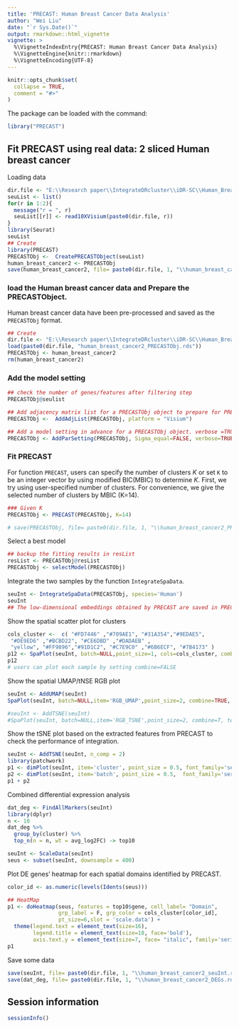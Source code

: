 ```yaml
---
title: 'PRECAST: Human Breast Cancer Data Analysis'
author: "Wei Liu"
date: "`r Sys.Date()`"
output: rmarkdown::html_vignette
vignette: >
  %\VignetteIndexEntry{PRECAST: Human Breast Cancer Data Analysis}
  %\VignetteEngine{knitr::rmarkdown}
  %\VignetteEncoding{UTF-8}
---
```


```r
knitr::opts_chunk$set(
  collapse = TRUE,
  comment = "#>"
)
```

The package can be loaded with the command:
```r
library("PRECAST")
```


## Fit PRECAST using real data: 2 sliced Human breast cancer

Loading data
```r
dir.file <- "E:\\Research paper\\IntegrateDRcluster\\iDR-SC\\Human_Breast_Cancer\\BlockA_Section"
seuList <- list()
for(r in 1:2){
  message("r = ", r)
  seuList[[r]] <- read10XVisium(paste0(dir.file, r))
}
library(Seurat)
seuList
## Create 
library(PRECAST)
PRECASTObj <-  CreatePRECASTObject(seuList)
human_breast_cancer2 <- PRECASTObj
save(human_breast_cancer2, file= paste0(dir.file, 1, "\\human_breast_cancer2_PRECASTObj.rds"))
```

### load the  Human breast cancer data and Prepare the PRECASTObject.

Human breast cancer data have been pre-processed and saved as the `PRECASTObj` format.
```r
## Create 
dir.file <- "E:\\Research paper\\IntegrateDRcluster\\iDR-SC\\Human_Breast_Cancer\\BlockA_Section1\\"
load(paste0(dir.file, "human_breast_cancer2_PRECASTObj.rds"))
PRECASTObj <- human_breast_cancer2
rm(human_breast_cancer2)
```
### Add the model setting
```r
## check the number of genes/features after filtering step
PRECASTObj@seulist

## Add adjacency matrix list for a PRECASTObj object to prepare for PRECAST model fitting.
PRECASTObj <-  AddAdjList(PRECASTObj, platform = "Visium")

## Add a model setting in advance for a PRECASTObj object. verbose =TRUE helps outputing the information in the algorithm.
PRECASTObj <- AddParSetting(PRECASTObj, Sigma_equal=FALSE, verbose=TRUE, maxIter=30, int.model=NULL)

```


### Fit PRECAST 
For function `PRECAST`, users can specify the number of clusters $K$ or set `K` to be an integer vector by using modified BIC(MBIC) to determine $K$. First, we try using user-specified number of clusters. For convenience, we give the selected number of clusters by MBIC (K=14).
```r
### Given K
PRECASTObj <- PRECAST(PRECASTObj, K=14)

# save(PRECASTObj, file= paste0(dir.file, 1, "\\human_breast_cancer2_PRECASTObj.rds"))
```

Select a best model 
```r
## backup the fitting results in resList
resList <- PRECASTObj@resList
PRECASTObj <- selectModel(PRECASTObj)

```

Integrate the two samples by the function `IntegrateSpaData`.
```r
seuInt <- IntegrateSpaData(PRECASTObj, species='Human')
seuInt 
## The low-dimensional embeddings obtained by PRECAST are saved in PRECAST reduction slot.
```
Show the spatial scatter plot for clusters
```r
cols_cluster <-  c( "#FD7446" ,"#709AE1", "#31A354","#9EDAE5",
 "#DE9ED6" ,"#BCBD22", "#CE6DBD" ,"#DADAEB" ,
 "yellow", "#FF9896","#91D1C2", "#C7E9C0" ,"#6B6ECF", "#7B4173" )
p12 <- SpaPlot(seuInt, batch=NULL,point_size=1, cols=cols_cluster, combine=TRUE)
p12
# users can plot each sample by setting combine=FALSE
```

Show the spatial UMAP/tNSE RGB plot

```r
seuInt <- AddUMAP(seuInt) 
SpaPlot(seuInt, batch=NULL,item='RGB_UMAP',point_size=2, combine=TRUE, text_size=15)

#seuInt <- AddTSNE(seuInt) 
#SpaPlot(seuInt, batch=NULL,item='RGB_TSNE',point_size=2, combine=T, text_size=15)
```


Show the tSNE plot based on the extracted features from PRECAST to check the performance of integration.
```r
seuInt <- AddTSNE(seuInt, n_comp = 2) 
library(patchwork)
p1 <- dimPlot(seuInt, item='cluster', point_size = 0.5, font_family='serif', cols=cols_cluster) # Times New Roman
p2 <- dimPlot(seuInt, item='batch', point_size = 0.5,  font_family='serif')
p1 + p2 
```


Combined differential expression analysis 
```r
dat_deg <- FindAllMarkers(seuInt)
library(dplyr)
n <- 10
dat_deg %>%
  group_by(cluster) %>%
  top_n(n = n, wt = avg_log2FC) -> top10

seuInt <- ScaleData(seuInt)
seus <- subset(seuInt, downsample = 400)


```

Plot DE genes' heatmap for each spatial domains identified by PRECAST.
```r
color_id <- as.numeric(levels(Idents(seus)))

## HeatMap
p1 <- doHeatmap(seus, features = top10$gene, cell_label= "Domain",
                grp_label = F, grp_color = cols_cluster[color_id],
                pt_size=6,slot = 'scale.data') +
  theme(legend.text = element_text(size=16),
        legend.title = element_text(size=18, face='bold'),
        axis.text.y = element_text(size=7, face= "italic", family='serif'))
p1
```

Save some data
```r
save(seuInt, file= paste0(dir.file, 1, "\\human_breast_cancer2_seuInt.rds"))
save(dat_deg, file= paste0(dir.file, 1, "\\human_breast_cancer2_DEGs.rds"))
```

## Session information
```r
sessionInfo()
```